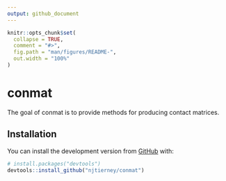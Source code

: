 ```yaml
---
output: github_document
---
```


<!-- README.md is generated from README.Rmd. Please edit that file -->

```r
knitr::opts_chunk$set(
  collapse = TRUE,
  comment = "#>",
  fig.path = "man/figures/README-",
  out.width = "100%"
)
```

# conmat

<!-- badges: start -->
<!-- badges: end -->

The goal of conmat is to provide methods for producing contact matrices.

## Installation

You can install the development version from [GitHub](https://github.com/) with:

``` r
# install.packages("devtools")
devtools::install_github("njtierney/conmat")
```
